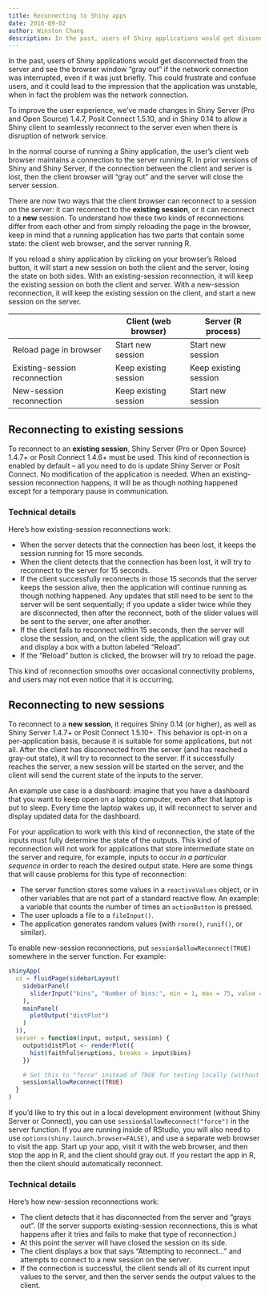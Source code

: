 ```yaml
---
title: Reconnecting to Shiny apps
date: 2016-09-02
author: Winston Chang
description: In the past, users of Shiny applications would get disconnected from the server and see the browser window "gray out" if the network connection was interrupted, even if it was just briefly. There are now two ways that the client browser can reconnect to a session on the server -- it can reconnect to the existing session, or it can reconnect to a new session.
---
```


In the past, users of Shiny applications would get disconnected from the server and see the browser window "gray out" if the network connection was interrupted, even if it was just briefly. This could frustrate and confuse users, and it could lead to the impression that the application was unstable, when in fact the problem was the network connection.

To improve the user experience, we've made changes in Shiny Server (Pro and Open Source) 1.4.7, Posit Connect 1.5.10, and in Shiny 0.14 to allow a Shiny client to seamlessly reconnect to the server even when there is disruption of network service.

In the normal course of running a Shiny application, the user's client web browser maintains a connection to the server running R. In prior versions of Shiny and Shiny Server, if the connection between the client and server is lost, then the client browser will "gray out" and the server will close the server session.

There are now two ways that the client browser can reconnect to a session on the server: it can reconnect to the **existing session**, or it can reconnect to a **new** session. To understand how these two kinds of reconnections differ from each other and from simply reloading the page in the browser, keep in mind that a running application has two parts that contain some state: the client web browser, and the server running R.

If you reload a shiny application by clicking on your browser's Reload button, it will start a new session on both the client and the server, losing the state on both sides. With an existing-session reconnection, it will keep the existing session on both the client and server. With a new-session reconnection, it will keep the existing session on the client, and start a new session on the server.

:::{.p-90 .pt-4}

|                               | Client (web browser)  | Server (R process)    |
|-------------------------------|-----------------------|-----------------------|
| Reload page in browser        | Start new session     | Start new session     |
| Existing-session reconnection | Keep existing session | Keep existing session |
| New-session reconnection      | Keep existing session | Start new session     |

:::

## Reconnecting to existing sessions

To reconnect to an **existing session**, Shiny Server (Pro or Open Source) 1.4.7+ or Posit Connect 1.4.6+ must be used. This kind of reconnection is enabled by default -- all you need to do is update Shiny Server or Posit Connect. No modification of the application is needed. When an existing-session reconnection happens, it will be as though nothing happened except for a temporary pause in communication.


### Technical details

Here's how existing-session reconnections work:

* When the server detects that the connection has been lost, it keeps the session running for 15 more seconds.
* When the client detects that the connection has been lost, it will try to reconnect to the server for 15 seconds.
* If the client successfully reconnects in those 15 seconds that the server keeps the session alive, then the application will continue running as though nothing happened. Any updates that still need to be sent to the server will be sent sequentially; if you update a slider twice while they are disconnected, then after the reconnect, both of the slider values will be sent to the server, one after another.
* If the client fails to reconnect within 15 seconds, then the server will close the session, and, on the client side, the application will gray out and display a box with a button labeled "Reload".
* If the "Reload" button is clicked, the browser will try to reload the page.

This kind of reconnection smooths over occasional connectivity problems, and users may not even notice that it is occurring.


## Reconnecting to new sessions

To reconnect to a **new session**, it requires Shiny 0.14 (or higher), as well as Shiny Server 1.4.7+ or Posit Connect 1.5.10+. This behavior is opt-in on a per-application basis, because it is suitable for some applications, but not all. After the client has disconnected from the server (and has reached a gray-out state), it will try to reconnect to the server. If it successfully reaches the server, a new session will be started on the server, and the client will send the current state of the inputs to the server.

An example use case is a dashboard: imagine that you have a dashboard that you want to keep open on a laptop computer, even after that laptop is put to sleep. Every time the laptop wakes up, it will reconnect to server and display updated data for the dashboard.

For your application to work with this kind of reconnection, the state of the inputs must fully determine the state of the outputs. This kind of reconnection will not work for applications that store intermediate state on the server and require, for example, inputs to occur *in a particular sequence* in order to reach the desired output state. Here are some things that will cause problems for this type of reconnection:

* The server function stores some values in a `reactiveValues` object, or in other variables that are not part of a standard reactive flow. An example: a variable that counts the number of times an `actionButton` is pressed.
* The user uploads a file to a `fileInput()`.
* The application generates random values (with `rnorm()`, `runif()`, or similar).

To enable new-session reconnections, put `session$allowReconnect(TRUE)` somewhere in the server function. For example:

````r
shinyApp(
  ui = fluidPage(sidebarLayout(
    sidebarPanel(
      sliderInput("bins", "Number of bins:", min = 1, max = 75, value = 30)
    ),
    mainPanel(
      plotOutput("distPlot")
    )
  )),
  server = function(input, output, session) {
    output$distPlot <- renderPlot({
      hist(faithful$eruptions, breaks = input$bins)
    })

    # Set this to "force" instead of TRUE for testing locally (without Shiny Server)
    session$allowReconnect(TRUE)
  }
)
````

If you'd like to try this out in a local development environment (without Shiny Server or Connect), you can use `session$allowReconnect("force")` in the server function. If you are running inside of RStudio, you will also need to use `options(shiny.launch.browser=FALSE)`, and use a separate web browser to visit the app. Start up your app, visit it with the web browser, and then stop the app in R, and the client should gray out. If you restart the app in R, then the client should automatically reconnect.


### Technical details

Here's how new-session reconnections work:

* The client detects that it has disconnected from the server and "grays out". (If the server supports existing-session reconnections, this is what happens after it tries and fails to make that type of reconnection.)
* At this point the server will have closed the session on its side.
* The client displays a box that says "Attempting to reconnect..." and attempts to connect to a new session on the server.
* If the connection is successful, the client sends all of its current input values to the server, and then the server sends the output values to the client.
